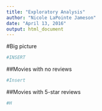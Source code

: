```yaml
---
title: "Exploratory Analysis"
author: "Nicole LaPointe Jameson"
date: "April 13, 2016"
output: html_document
---
```

#Big picture

```r
#INSERT

```


##Movies with no reviews
```r
#Insert


```

##Movies with 5-star reviews
```r
#H

```